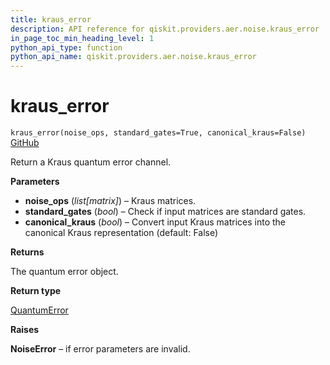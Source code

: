 ```yaml
---
title: kraus_error
description: API reference for qiskit.providers.aer.noise.kraus_error
in_page_toc_min_heading_level: 1
python_api_type: function
python_api_name: qiskit.providers.aer.noise.kraus_error
---
```


# kraus\_error

<span id="qiskit.providers.aer.noise.kraus_error" />

`kraus_error(noise_ops, standard_gates=True, canonical_kraus=False)` [GitHub](https://github.com/qiskit/qiskit-aer/tree/stable/0.5/qiskit/providers/aer/noise/errors/standard_errors.py "view source code")

Return a Kraus quantum error channel.

**Parameters**

*   **noise\_ops** (*list\[matrix]*) – Kraus matrices.
*   **standard\_gates** (*bool*) – Check if input matrices are standard gates.
*   **canonical\_kraus** (*bool*) – Convert input Kraus matrices into the canonical Kraus representation (default: False)

**Returns**

The quantum error object.

**Return type**

[QuantumError](qiskit.providers.aer.noise.QuantumError "qiskit.providers.aer.noise.QuantumError")

**Raises**

**NoiseError** – if error parameters are invalid.

